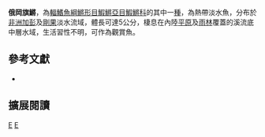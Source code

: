 {{Speciesbox 
| taxon = Aphyosemion ogoense
| status = NE
| status_system = IUCN3.1
| authority =  [[Pellegrin|Pellegrin]], 1930
| synonyms = *''Haplochilus lujae ogoensis,Pellegrin, 1930''
*''Aphyosemion ogoense ogoense,Pellegrin, 1930''
*''Aphyosemion pyrophore,Huber & Radda, 1979''
*''Aphyosemion ogoense pyrophore,Huber & Radda, 1979''
*''Aphyosemion plagitaenium,Huber, 1980''
*''Aphyosemion ogoense ottogartneri,Radda, 1980''
}}
'''俄岡旗鱂'''，為[[輻鰭魚綱|輻鰭魚綱]][[鱂形目|鱂形目]][[鰕鱂亞目|鰕鱂亞目]][[鰕鱂科|鰕鱂科]]的其中一[[種|種]]，為熱帶淡水魚，分布於[[非洲|非洲]][[加彭|加彭]]及[[剛果|剛果]]淡水流域，體長可達5公分，棲息在內陸[[平原|平原]]及[[雨林|雨林]]覆蓋的溪流底中層水域，生活習性不明，可作為觀賞魚。

== 參考文獻 ==
*{{FishBase_species|genus=Aphyosemion|species=ogoense|year=2014|month=7}}

== 擴展閱讀 ==
{{refbegin}}
{{wikispecies-inline|Aphyosemion ogoense|俄岡旗鱂}}
{{refend}}
{{Taxonbar|from=Q5479387}}

[[Category:觀賞魚|E]]
[[Category:旗鱂屬|E]]


{{魚類小作品}}